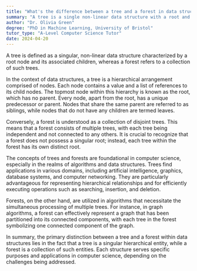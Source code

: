 ```yaml
---
title: "What's the difference between a tree and a forest in data structures?"
summary: "A tree is a single non-linear data structure with a root and children, while a forest is a collection of trees."
author: "Dr. Olivia Green"
degree: "PhD in Machine Learning, University of Bristol"
tutor_type: "A-Level Computer Science Tutor"
date: 2024-04-20
---
```


A tree is defined as a singular, non-linear data structure characterized by a root node and its associated children, whereas a forest refers to a collection of such trees.

In the context of data structures, a tree is a hierarchical arrangement comprised of nodes. Each node contains a value and a list of references to its child nodes. The topmost node within this hierarchy is known as the root, which has no parent. Every node, apart from the root, has a unique predecessor or parent. Nodes that share the same parent are referred to as siblings, while nodes that do not have any children are termed leaves.

Conversely, a forest is understood as a collection of disjoint trees. This means that a forest consists of multiple trees, with each tree being independent and not connected to any others. It is crucial to recognize that a forest does not possess a singular root; instead, each tree within the forest has its own distinct root.

The concepts of trees and forests are foundational in computer science, especially in the realms of algorithms and data structures. Trees find applications in various domains, including artificial intelligence, graphics, database systems, and computer networking. They are particularly advantageous for representing hierarchical relationships and for efficiently executing operations such as searching, insertion, and deletion.

Forests, on the other hand, are utilized in algorithms that necessitate the simultaneous processing of multiple trees. For instance, in graph algorithms, a forest can effectively represent a graph that has been partitioned into its connected components, with each tree in the forest symbolizing one connected component of the graph.

In summary, the primary distinction between a tree and a forest within data structures lies in the fact that a tree is a singular hierarchical entity, while a forest is a collection of such entities. Each structure serves specific purposes and applications in computer science, depending on the challenges being addressed.
    